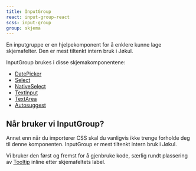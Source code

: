 ```yaml
---
title: InputGroup
react: input-group-react
scss: input-group
group: skjema
---
```



<Ingress>
    En inputgruppe er en hjelpekomponent for å enklere kunne lage skjemafelter. Den er mest tiltenkt intern bruk i
    Jøkul.
</Ingress>

<ComponentExample component={InputGroupExample} codeExample={inputGroupExampleCode} knobs={inputGroupExampleKnobs} />

InputGroup brukes i disse skjemakomponentene:

-   [DatePicker](/komponenter/datepicker)
-   [Select](/komponenter/select)
-   [NativeSelect](/komponenter/select)
-   [TextInput](/komponenter/textinput)
-   [TextArea](/komponenter/textinput)
-   [Autosuggest](/komponenter/autosuggest)

## Når bruker vi InputGroup?

Annet enn når du importerer CSS skal du vanligvis ikke trenge forholde deg til denne komponenten. InputGroup er mest tiltenkt intern bruk i Jøkul.

Vi bruker den først og fremst for å gjenbruke kode, særlig rundt plassering av [Tooltip](/komponenter/tooltip) inline etter skjemafeltets label.
